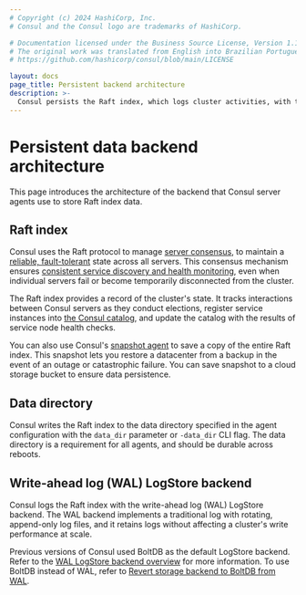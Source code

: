 ```yaml
---
# Copyright (c) 2024 HashiCorp, Inc.
# Consul and the Consul logo are trademarks of HashiCorp.

# Documentation licensed under the Business Source License, Version 1.1.
# The original work was translated from English into Brazilian Portuguese.
# https://github.com/hashicorp/consul/blob/main/LICENSE

layout: docs
page_title: Persistent backend architecture
description: >-
  Consul persists the Raft index, which logs cluster activities, with the Write-ahead log (WAL) LogStore backend. Consul saves the Raft index in the server's data directory.
---
```


# Persistent data backend architecture

This page introduces the architecture of the backend that Consul server agents use to store Raft index data.

## Raft index

Consul uses the Raft protocol to manage [server consensus](/consul/docs/concept/consensus), to maintain a [reliable, fault-tolerant](/consul/docs/concept/reliability) state across all servers. This consensus mechanism ensures [consistent service discovery and health monitoring](/consul/docs/concept/consistency), even when individual servers fail or become temporarily disconnected from the cluster.

The Raft index provides a record of the cluster's state. It tracks interactions between Consul servers as they conduct elections, register service instances into [the Consul catalog](/consul/docs/concept/catalog), and update the catalog with the results of service node health checks.

You can also use Consul's [snapshot agent](/consul/commands/snapshot/agent) to save a copy of the entire Raft index. This snapshot lets you restore a datacenter from a backup in the event of an outage or catastrophic failure. You can save snapshot to a cloud storage bucket to ensure data persistence.

## Data directory

Consul writes the Raft index to the data directory specified in the agent configuration with the `data_dir` parameter or `-data_dir` CLI flag. The data directory is a requirement for all agents, and should be durable across reboots.

## Write-ahead log (WAL) LogStore backend

Consul logs the Raft index with the write-ahead log (WAL) LogStore backend. The WAL backend implements a traditional log with rotating, append-only log files, and it retains logs without affecting a cluster's write performance at scale.

Previous versions of Consul used BoltDB as the default LogStore backend. Refer
to the [WAL LogStore backend overview](/consul/docs/deploy/server/wal) for more
information. To use BoltDB instead of WAL, refer to [Revert storage backend to
BoltDB from WAL](/consul/docs/deploy/server/wal/revert-boltdb).
